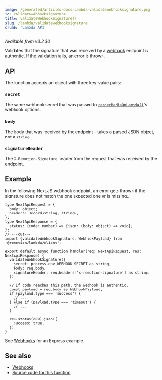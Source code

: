 ```yaml
---
image: /generated/articles-docs-lambda-validatewebhooksignature.png
id: validatewebhooksignature
title: validateWebhookSignature()
slug: /lambda/validatewebhooksignature
crumb: 'Lambda API'
---
```


_Available from v3.2.30_

Validates that the signature that was received by a [webhook](/docs/lambda/webhooks) endpoint is authentic. If the validation fails, an error is thrown.

## API

The function accepts an object with three key-value pairs:

### `secret`

The same webhook secret that was passed to [`renderMediaOnLambda()`](/docs/lambda/rendermediaonlambda)'s webhook options.

### `body`

The body that was received by the endpoint - takes a parsed JSON object, not a `string`.

### `signatureHeader`

The `X-Remotion-Signature` header from the request that was received by the endpoint.

## Example

In the following Next.JS webhook endpoint, an error gets thrown if the signature does not match the one expected one or is missing..

```tsx twoslash title="pages/api/webhook.ts"
type NextApiRequest = {
  body: object;
  headers: Record<string, string>;
};
type NextApiResponse = {
  status: (code: number) => {json: (body: object) => void};
};
// ---cut---
import {validateWebhookSignature, WebhookPayload} from '@remotion/lambda/client';

export default async function handler(req: NextApiRequest, res: NextApiResponse) {
  validateWebhookSignature({
    secret: process.env.WEBHOOK_SECRET as string,
    body: req.body,
    signatureHeader: req.headers['x-remotion-signature'] as string,
  });

  // If code reaches this path, the webhook is authentic.
  const payload = req.body as WebhookPayload;
  if (payload.type === 'success') {
    // ...
  } else if (payload.type === 'timeout') {
    // ...
  }

  res.status(200).json({
    success: true,
  });
}
```

See [Webhooks](/docs/lambda/webhooks) for an Express example.

## See also

- [Webhooks](/docs/lambda/webhooks)
- [Source code for this function](https://github.com/remotion-dev/remotion/blob/main/packages/lambda/src/api/validate-webhook-signature.ts)

